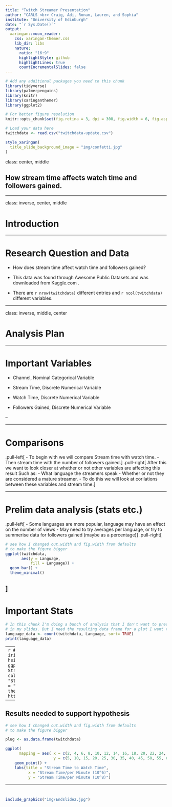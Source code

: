 ```yaml
---
title: "Twitch Streamer Presentation"
author: "CARLS <br> Craig, Adi, Ronan, Lauren, and Sophia"
institute: "University of Edinburgh"
date: "`r Sys.Date()`"
output:
  xaringan::moon_reader:
    css: xaringan-themer.css
    lib_dir: libs
    nature:
      ratio: "16:9"
      highlightStyle: github
      highlightLines: true
      countIncrementalSlides: false
---
```


```r
# Add any additional packages you need to this chunk
library(tidyverse)
library(palmerpenguins)
library(knitr)
library(xaringanthemer)
library(ggplot2)
```

```r
# For better figure resolution
knitr::opts_chunk$set(fig.retina = 3, dpi = 300, fig.width = 6, fig.asp = 0.618, out.width = "80%")
```

```r
# Load your data here
twitchdata <- read.csv("twitchdata-update.csv")
```

```r
style_xaringan(
  title_slide_background_image = "img/confetti.jpg"
)
```

class: center, middle

## How stream time affects watch time and followers gained.

---

class: inverse, center, middle

# Introduction

---

# Research Question and Data

- How does stream time affect watch time and followers gained?

- This data was found through Awesome Public Datasets and was downloaded from Kaggle.com .

- There are `r nrow(twitchdata)` different entries and `r ncol(twitchdata)` different variables.


---

class: inverse, middle, center

# Analysis Plan

---

# Important Variables

- Channel, Nominal Categorical Variable 

- Stream Time, Discrete Numerical Variable

- Watch Time, Discrete Numerical Variable 

- Followers Gained, Discrete Numerical Variable

--


---

# Comparisons


.pull-left[
- To begin with we will compare Stream time with watch time.
- Then stream time with the number of followers gained.
]
.pull-right[
After this we want to look closer at whether or not other variables are affecting this result
Such as:
- What language the streamers speak
- Whether or not they are considered a mature streamer.
- To do this we will look at corilations between these variables and stream time.
]



---

# Prelim data analysis (stats etc.)

.pull-left[
- Some languages are more popular, language may have an effect on the number of views
- May need to try averages per language, or try to summerise data for followers gained (maybe as a percentage)
]
.pull-right[
```r
# see how I changed out.width and fig.width from defaults
# to make the figure bigger
ggplot(twitchdata, 
       aes(y = Language,
           fill = Language)) +
  geom_bar() +
  theme_minimal()
```
]
---

# Important Stats

```r
# In this chunk I'm doing a bunch of analysis that I don't want to present 
# in my slides. But I need the resulting data frame for a plot I want to present.
language_data <- count(twitchdata, Language, sort= TRUE)
print(language_data)
```
---
```r
# Code hidden with echo = FALSE
# Uses modified iris dataset from previous chunk
# Play around with height and width until you're happy with the look
ggplot(data = twitchdata, 
       mapping = aes(x = Stream.time.minutes., 
                     y = Followers.gained,
                     color=Language)) +
                 geom_point() + 
                 labs (title = "Stream Time to Followers Gained",
                       subtitle = "",
                       x = "Stream Time (min)",
                       y = "Followers Gained") +
                 theme_minimal() # theme options: https://ggplot2.tidyverse.org/reference/ggtheme.html
```

---

## Results needed to support hypothesis

```r
# see how I changed out.width and fig.width from defaults
# to make the figure bigger

plug <- as.data.frame(twitchdata)

ggplot(
      mapping = aes( x = c(2, 4, 6, 8, 10, 12, 14, 16, 18, 20, 22, 24, 26, 28, 30),
                     y = c(5, 10, 15, 20, 25, 30, 35, 40, 45, 50, 55, 60, 60, 55, 50))) +
    geom_point() +
    labs(title = "Stream Time to Watch Time",
          x = "Stream Time/per Minute (10^6)",
          y = "Stream Time/per Minute (10^8)")
```

---

# 

```r
include_graphics("img/Endslide2.jpg")
```





